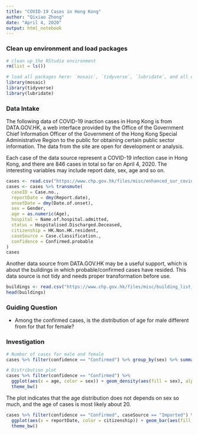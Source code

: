 ```yaml
---
title: "COVID-19 Cases in Hong Kong"
author: "Qixiao Zhong"
date: "April 4, 2020"
output: html_notebook
---
```


### Clean up environment and load packages
```r
# clean up the RStudio environment 
rm(list = ls())

# load all packages here: `mosaic`, `tidyverse`, `lubridate`, and all others used
library(mosaic)
library(tidyverse)
library(lubridate)
```

### Data Intake

The following data of COVID-19 inaction cases in Hong Kong is from DATA.GOV.HK, a web interface provided by the Office of the Government Chief Information Officer of the Government of the Hong Kong Special Administrative Region to the public for obtaining certain public sector information. The data from the site are open for development or analysis. 

Each case of the data source represent a COVID-19 infection case in Hong Kong, and there are 846 cases in total so far on April 4, 2020. The interesting variables may include report date, sex, age and so on.

```r
cases <- read.csv("https://www.chp.gov.hk/files/misc/enhanced_sur_covid_19_eng.csv")
cases <- cases %>% transmute(
  caseID = Case.no.,
  reportDate = dmy(Report.date),
  onsetDate = dmy(Date.of.onset),
  sex = Gender,
  age = as.numeric(Age),
  hospital = Name.of.hospital.admitted,
  status = Hospitalised.Discharged.Deceased,
  citizenship = HK.Non.HK.resident,
  caseSource = Case.classification.,
  confidence = Confirmed.probable
)
cases
```

Another data source from DATA.GOV.HK may be a useful support, which is about the buildings in which probable/confirmed cases have resided. This data source is not tidy and needs proper transformation before use.

```r
buildings <- read.csv("https://www.chp.gov.hk/files/misc/building_list_eng.csv")
head(buildings)
```

### Guiding Question
- Among the confirmed cases, is the distribution of age for male different from for that for female?

### Investigation

```r
# Number of cases for male and female
cases %>% filter(confidence == "Confirmed") %>% group_by(sex) %>% summarise(total = n())
```

```r
# Distribution plot
cases %>% filter(confidence == "Confirmed") %>% 
  ggplot(aes(x = age, color = sex)) + geom_density(aes(fill = sex), alpha = 0.5) +
  theme_bw()
```

The plot indicates that the age distribution does not depends on sex so much, and the age of cases is most likely about 20.


```r
cases %>% filter(confidence == "Confirmed", caseSource == "Imported") %>% 
  ggplot(aes(x = reportDate, color = citizenship)) + geom_bar(aes(fill = citizenship), alpha = .5) +
  theme_bw()
```
